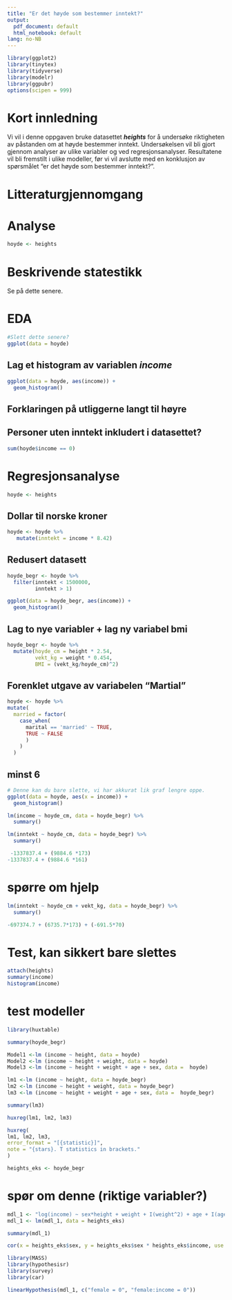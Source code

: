 ```yaml
---
title: "Er det høyde som bestemmer inntekt?"
output:
  pdf_document: default
  html_notebook: default
lang: no-NB
---
```


```r
library(ggplot2)
library(tinytex)
library(tidyverse)
library(modelr)
library(ggpubr)
options(scipen = 999)
```

# Kort innledning

Vi vil i denne oppgaven bruke datasettet ***heights*** for å undersøke
riktigheten av påstanden om at høyde bestemmer inntekt. Undersøkelsen
vil bli gjort gjennom analyser av ulike variabler og ved
regresjonsanalyser. Resultatene vil bli fremstilt i ulike modeller, før
vi vil avslutte med en konklusjon av spørsmålet "er det høyde som
bestemmer inntekt?".

# Litteraturgjennomgang

# Analyse

```r
hoyde <- heights
```

# Beskrivende statestikk

Se på dette senere.

# EDA

```r
#Slett dette senere?
ggplot(data = hoyde)
```

## Lag et histogram av variablen *income*

```r
ggplot(data = hoyde, aes(income)) +
  geom_histogram()
```

## Forklaringen på utliggerne langt til høyre

## Personer uten inntekt inkludert i datasettet?

```r
sum(hoyde$income == 0)
```

# Regresjonsanalyse

```r
hoyde <- heights
```

## Dollar til norske kroner 

```r
hoyde <- hoyde %>% 
   mutate(inntekt = income * 8.42)

```


## Redusert datasett

```r
hoyde_begr <- hoyde %>%  
  filter(inntekt < 1500000,
         inntekt > 1)
```

```r
ggplot(data = hoyde_begr, aes(income)) +
  geom_histogram()
```


## Lag to nye variabler + lag ny variabel bmi

```r
hoyde_begr <- hoyde %>% 
  mutate(hoyde_cm = height * 2.54,
         vekt_kg = weight * 0.454,
         BMI = (vekt_kg/hoyde_cm)^2)
```

## Forenklet utgave av variabelen "Martial"

```r
hoyde <- hoyde %>% 
mutate(
  married = factor(
    case_when(
      marital == 'married' ~ TRUE,
      TRUE ~ FALSE
      )
    )
  )
```

## minst 6

```r
# Denne kan du bare slette, vi har akkurat lik graf lengre oppe.
ggplot(data = hoyde, aes(x = income)) + 
  geom_histogram()
```

```r
lm(income ~ hoyde_cm, data = hoyde_begr) %>%  
  summary()
```

```r
lm(inntekt ~ hoyde_cm, data = hoyde_begr) %>% 
  summary()
```

```r
 -1337837.4 + (9884.6 *173)
-1337837.4 + (9884.6 *161)
```

# spørre om hjelp

```r
lm(inntekt ~ hoyde_cm + vekt_kg, data = hoyde_begr) %>% 
  summary()
```

```r
-697374.7 + (6735.7*173) + (-691.5*70)
```

# Test, kan sikkert bare slettes

```r
attach(heights)
summary(income)
histogram(income)
```

# test modeller

```r
library(huxtable)
```

```r
summary(hoyde_begr)
```


```r
Model1 <-lm (income ~ height, data = hoyde)
Model2 <-lm (income ~ height + weight, data = hoyde)
Model3 <-lm (income ~ height + weight + age + sex, data =  hoyde)
```



```r
lm1 <-lm (income ~ height, data = hoyde_begr)
lm2 <-lm (income ~ height + weight, data = hoyde_begr)
lm3 <-lm (income ~ height + weight + age + sex, data =  hoyde_begr)
```



```r
summary(lm3)
```

```r
huxreg(lm1, lm2, lm3)
```

```r
huxreg(
lm1, lm2, lm3,
error_format = "[{statistic}]",
note = "{stars}. T statistics in brackets."
)
```

```r
heights_eks <- hoyde_begr
```

# spør om denne (riktige variabler?)

```r
mdl_1 <- "log(income) ~ sex*height + weight + I(weight^2) + age + I(age^2)"
mdl_1 <- lm(mdl_1, data = heights_eks)
```

```r
summary(mdl_1)
```

```r
cor(x = heights_eks$sex, y = heights_eks$sex * heights_eks$income, use = 'pairwise.complete.obs')
```

```r
library(MASS)
library(hypothesisr)
library(survey)
library(car)
```

```r
linearHypothesis(mdl_1, c("female = 0", "female:income = 0"))
```
